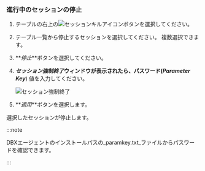 ### 進行中のセッションの停止

1.  テーブルの右上の![セッションキルアイコン](/img/ico-kill-session.svg)ボタンを選択してください。

2.  テーブル一覧から停止するセッションを選択してください。 複数選択できます。

3.  **_停止_**ボタンを選択してください。

4.  **_セッション強制終了_**ウィンドウが表示されたら、パスワード(**_Parameter Key_**) 値を入力してください。

    ![セッション強制終了](/img/db-kill-session-confirm.png)

5.  **_適用_**ボタンを選択します。

選択したセッションが停止します。

:::note

DBXエージェントのインストールパスの_paramkey.txt_ファイルからパスワードを確認できます。

:::
